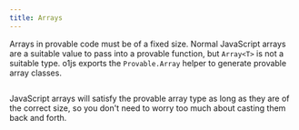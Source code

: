 ```yaml
---
title: Arrays
---
```


Arrays in provable code must be of a fixed size.  Normal JavaScript arrays are a suitable value to pass into a provable function, but
`Array<T>` is not a suitable type.  o1js exports the `Provable.Array` helper to generate provable array classes.

```ts file=../../snippets/arrays/arrays.ts start=start_provable_array end=end_provable_array
```

JavaScript arrays will satisfy the provable array type as long as they are of the correct size, so you don't need to worry too much about
casting them back and forth.

```ts file=../../snippets/arrays/arrays.ts start=start_in_witness end=end_in_witness
```
